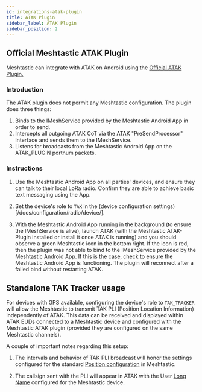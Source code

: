 ```yaml
---
id: integrations-atak-plugin
title: ATAK Plugin
sidebar_label: ATAK Plugin
sidebar_position: 2
---
```


## Official Meshtastic ATAK Plugin

Meshtastic can integrate with ATAK on Android using the [Official ATAK Plugin.](https://github.com/meshtastic/ATAK-Plugin)

### Introduction

The ATAK plugin does not permit any Meshtastic configuration. The plugin does three things:

1. Binds to the IMeshService provided by the Meshtastic Android App in order to send.
2. Intercepts all outgoing ATAK CoT via the ATAK "PreSendProcessor" Interface and sends them to the IMeshService.
3. Listens for broadcasts from the Meshtastic Android App on the ATAK_PLUGIN portnum packets.

### Instructions

1. Use the Meshtastic Android App on all parties' devices, and ensure they can talk to their local LoRa radio. Confirm they are able to achieve basic text messaging using the App.

2. Set the device's role to `TAK` in the (device configuration settings)[/docs/configuration/radio/device/].

3. With the Meshtastic Android App running in the background (to ensure the IMeshService is alive), launch ATAK (with the Meshtastic ATAK-Plugin installed or install it once ATAK is running) and you should observe a green Meshtastic icon in the bottom right. If the icon is red, then the plugin was not able to bind to the IMeshService provided by the Meshtastic Android App. If this is the case, check to ensure the Meshtastic Android App is functioning. The plugin will reconnect after a failed bind without restarting ATAK.

## Standalone TAK Tracker usage

For devices with GPS available, configuring the device's role to `TAK_TRACKER` will allow the Meshtastic to transmit TAK PLI (Position Location Information) independently of ATAK. This data can be received and displayed within ATAK EUDs connected to a Meshtastic device and configured with the Meshtastic ATAK plugin (provided they are configured on the same Meshtastic channels). 

A couple of important notes regarding this setup:

1. The intervals and behavior of TAK PLI broadcast will honor the settings configured for the standard [Position configuration](/docs/configuration/radio/position/) in Meshtastic.

2. The callsign sent with the PLI will appear in ATAK with the User [Long Name](/docs/configuration/radio/user/#long-name) configured for the Meshtastic device.
